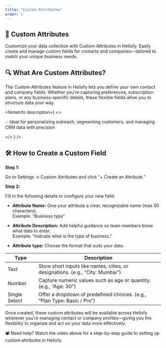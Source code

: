 ```yaml
---
title: "Custom Attributes"
order: 2
---
```


## 🧩 Custom Attributes
Customize your data collection with Custom Attributes in Hellofy. Easily create and manage custom fields for contacts and companies—tailored to match your unique business needs.

## 🔍 What Are Custom Attributes?

The Custom Attributes feature in Hellofy lets you define your own contact and company fields. Whether you're capturing preferences, subscription plans, or any business-specific details, these flexible fields allow you to structure data your way.

<NoteInfo
  description={
    <>
      <p className="text-sm text-fd-foreground !my-0 px-2 py-2 font-semibold">
         💡 Ideal for personalizing outreach, segmenting customers, and managing CRM data with precision
      </p>
    </>
  }
/>

## 🛠️ How to Create a Custom Field

**Step 1:**

Go to Settings → Custom Attributes and click “+ Create an Attribute.”

**Step 2:**

Fill in the following details to configure your new field:

- **Attribute Name:**
Give your attribute a clear, recognizable name (max 50 characters).<br />
     Example: “Business type”

- **Attribute Description:**
Add helpful guidance so team members know what data to enter.<br />
     Example: “Indicate what is the type of business.”

- **Attribute type:**
     Choose the format that suits your data.<br />

| Type | Description | 
|------------|--------|
| Text | Store short inputs like names, cities, or designations. (e.g., “City: Mumbai”) |
| Number | Capture numeric values such as age or quantity. (e.g., “Age: 30”) |
| Single Select| Offer a dropdown of predefined choices. (e.g., “Plan Type: Basic / Pro”) |

Once created, these custom attributes will be available across Hellofy wherever you're managing contact or company profiles—giving you the flexibility to organize and act on your data more effectively.

<DefaultVector />
📽️ Need help? Watch the video above for a step-by-step guide to setting up custom attributes in Hellofy.




